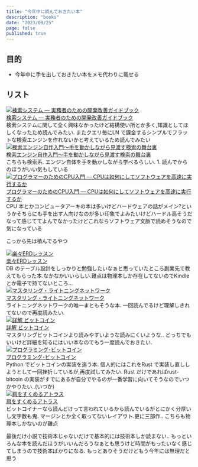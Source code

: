 ```yaml
---
title: "今年中に読んでおきたい本"
description: "books"
date: "2023/09/25"
page: false
published: true 
---
```


## 目的
* 今年中に手を出しておきたい本をメモ代わりに載せる

## リスト

<div className="my-6 border border-jade-dark rounded-lg overflow-hidden bg-black">
  <div className="flex flex-col md:flex-row">
    <div className="md:w-1/3 p-4">
      <a href="https://www.lambdanote.com/collections/ir-system/products/ir-system" target="_blank" rel="noreferrer">
        <img
          src="https://www.lambdanote.com/cdn/shop/products/book-1_5db44c4f-fb10-49e4-bf40-70317da3ca4b_530x.png"
          alt="検索システム ― 実務者のための開発改善ガイドブック"
          className="w-full h-auto object-cover rounded-md"
        />
      </a>
    </div>
    <div className="md:w-2/3 p-4">
      <a
        href="https://www.lambdanote.com/collections/ir-system/products/ir-system"
        target="_blank"
        rel="noreferrer"
        className="text-jade-light text-xl font-bold underline mb-2 block hover:underline"
      >
        検索システム ― 実務者のための開発改善ガイドブック
      </a>
      <div className="text-jade mt-2">
        検索システムに関して全く興味なかったけど結構使い所とか多く,知識としてほしくなったため読んでみたい. またクエリ毎にLN で課金するシンプルでフラットな検索エンジンを作れないかと考えているため読んでみたい
      </div>
    </div>
  </div>
</div>

<div className="my-6 border border-jade-dark rounded-lg overflow-hidden bg-black">
  <div className="flex flex-col md:flex-row">
    <div className="md:w-1/3 p-4">
      <a href="https://www.amazon.co.jp/dp/B00NUZ32MU/?coliid=I30NC6M46RY93A&amp;colid=3TUQQS7SAZHPR&amp;psc=0&amp;ref_=list_c_wl_lv_ov_lig_dp_it" target="_blank" rel="noreferrer">
        <img
          src="https://m.media-amazon.com/images/I/71K8AyAJbiL._SL1500_.jpg"
          alt="検索エンジン自作入門～手を動かしながら見渡す検索の舞台裏"
          className="w-full h-auto object-cover rounded-md"
        />
      </a>
    </div>
    <div className="md:w-2/3 p-4">
      <a
        href="https://www.amazon.co.jp/dp/B00NUZ32MU/?coliid=I30NC6M46RY93A&amp;colid=3TUQQS7SAZHPR&amp;psc=0&amp;ref_=list_c_wl_lv_ov_lig_dp_it"
        target="_blank"
        rel="noreferrer"
        className="text-jade-light text-xl font-bold underline mb-2 block hover:underline"
      >
        検索エンジン自作入門～手を動かしながら見渡す検索の舞台裏
      </a>
      <div className="text-jade mt-2">
        こちらも検索系. エンジン自体を手を動かしながら学べるらしい. 1. 読んでからのほうがいい気もしている
      </div>
    </div>
  </div>
</div>

<div className="my-6 border border-jade-dark rounded-lg overflow-hidden bg-black">
  <div className="flex flex-col md:flex-row">
    <div className="md:w-1/3 p-4">
      <a href="https://www.lambdanote.com/collections/cpu/products/cpu" target="_blank" rel="noreferrer">
        <img
          src="https://www.lambdanote.com/cdn/shop/products/blog-cover_530x.png?v=1674602946"
          alt="プログラマーのためのCPU入門 ― CPUは如何にしてソフトウェアを高速に実行するか"
          className="w-full h-auto object-cover rounded-md"
        />
      </a>
    </div>
    <div className="md:w-2/3 p-4">
      <a
        href="https://www.lambdanote.com/collections/cpu/products/cpu"
        target="_blank"
        rel="noreferrer"
        className="text-jade-light text-xl font-bold underline mb-2 block hover:underline"
      >
        プログラマーのためのCPU入門 ― CPUは如何にしてソフトウェアを高速に実行するか
      </a>
      <div className="text-jade mt-2">
        CPU 本とかコンピュータアーキの本は多いけどハードウェアの話がメイン?というかそちらにも手を出す人向けなのが多い印象でよみたいけどハードル高そうだなって感じててよんでなかったけどこれならソフトウェア文脈で読めそうなので気になっている
      </div>
    </div>
  </div>
</div>


こっから先は積んでるやつ

<div className="my-6 border border-jade-dark rounded-lg overflow-hidden bg-black">
  <div className="flex flex-col md:flex-row">
    <div className="md:w-1/3 p-4">
      <a href="https://www.amazon.co.jp/gp/product/4798110663/ref=ppx_yo_dt_b_asin_image_o00_s00?ie=UTF8&amp;psc=1" target="_blank" rel="noreferrer">
        <img
          src="https://m.media-amazon.com/images/I/71W9vZMHn+L._SL1500_.jpg"
          alt="楽々ERDレッスン"
          className="w-full h-auto object-cover rounded-md"
        />
      </a>
    </div>
    <div className="md:w-2/3 p-4">
      <a
        href="https://www.amazon.co.jp/gp/product/4798110663/ref=ppx_yo_dt_b_asin_image_o00_s00?ie=UTF8&amp;psc=1"
        target="_blank"
        rel="noreferrer"
        className="text-jade-light text-xl font-bold underline mb-2 block hover:underline"
      >
        楽々ERDレッスン
      </a>
      <div className="text-jade mt-2">
        DB のテーブル設計をしっかりと勉強したいなぁと思っていたところ副業先で教えてもらった本.なかなかいいらしい.難点は物理本しか存在してないのでKindle とか電子で持てないところ...
      </div>
    </div>
  </div>
</div>

<div className="my-6 border border-jade-dark rounded-lg overflow-hidden bg-black">
  <div className="flex flex-col md:flex-row">
    <div className="md:w-1/3 p-4">
      <a href="https://www.oreilly.co.jp/books/9784814400140/" target="_blank" rel="noreferrer">
        <img
          src="https://www.oreilly.co.jp/books/images/picture_large978-4-8144-0014-0.jpeg"
          alt="マスタリング・ライトニングネットワーク"
          className="w-full h-auto object-cover rounded-md"
        />
      </a>
    </div>
    <div className="md:w-2/3 p-4">
      <a
        href="https://www.oreilly.co.jp/books/9784814400140/"
        target="_blank"
        rel="noreferrer"
        className="text-jade-light text-xl font-bold underline mb-2 block hover:underline"
      >
        マスタリング・ライトニングネットワーク
      </a>
      <div className="text-jade mt-2">
        ライトニングネットワークの唯一まともそうな本. 一回読んでるけど理解しきれてないので再度読みたい.
      </div>
    </div>
  </div>
</div>


<div className="my-6 border border-jade-dark rounded-lg overflow-hidden bg-black">
  <div className="flex flex-col md:flex-row">
    <div className="md:w-1/3 p-4">
      <a href="https://www.oreilly.co.jp/books/9784873119083/" target="_blank" rel="noreferrer">
        <img
          src="https://www.oreilly.co.jp/books/images/picture_large978-4-87311-908-3.jpeg"
          alt="詳解 ビットコイン"
          className="w-full h-auto object-cover rounded-md"
        />
      </a>
    </div>
    <div className="md:w-2/3 p-4">
      <a
        href="https://www.oreilly.co.jp/books/9784873119083/"
        target="_blank"
        rel="noreferrer"
        className="text-jade-light text-xl font-bold underline mb-2 block hover:underline"
      >
        詳解 ビットコイン
      </a>
      <div className="text-jade mt-2">
        マスタリングビットコインより読みやすいような読みにくいような.. どっちでもいいけど詳細を知るにはいい本なのでもう一度読んでおきたい.
      </div>
    </div>
  </div>
</div>

<div className="my-6 border border-jade-dark rounded-lg overflow-hidden bg-black">
  <div className="flex flex-col md:flex-row">
    <div className="md:w-1/3 p-4">
      <a href="https://www.oreilly.co.jp/books/9784873119021/" target="_blank" rel="noreferrer">
        <img
          src="https://www.oreilly.co.jp/books/images/picture_large978-4-87311-902-1.jpeg"
          alt="プログラミング･ビットコイン"
          className="w-full h-auto object-cover rounded-md"
        />
      </a>
    </div>
    <div className="md:w-2/3 p-4">
      <a
        href="https://www.oreilly.co.jp/books/9784873119021/"
        target="_blank"
        rel="noreferrer"
        className="text-jade-light text-xl font-bold underline mb-2 block hover:underline"
      >
        プログラミング･ビットコイン
      </a>
      <div className="text-jade mt-2">
        Python でビットコインの実装を追う本. 個人的にはこれをRust で実装し直ししようとして一回挫折しているが,再度試してみたい. Rust だけであればrust-bitcoin の実装がすでにあるが自分でやるのが一番学習に向いてそうなのでいつかやりたい..(いつか)
      </div>
    </div>
  </div>
</div>

<div className="my-6 border border-jade-dark rounded-lg overflow-hidden bg-black">
  <div className="flex flex-col md:flex-row">
    <div className="md:w-1/3 p-4">
      <a href="https://www.amazon.co.jp/%E8%82%A9%E3%82%92%E3%81%99%E3%81%8F%E3%82%81%E3%82%8B%E3%82%A2%E3%83%88%E3%83%A9%E3%82%B9-%E7%AC%AC%E4%B8%80%E9%83%A8-%E3%82%A2%E3%82%A4%E3%83%B3%E3%83%BB%E3%83%A9%E3%83%B3%E3%83%89/dp/4908222010/ref=sr_1_1?crid=9A0BDGUBNWFJ&amp;keywords=%E8%82%A9%E3%82%92%E3%81%99%E3%81%8F%E3%82%81%E3%82%8B%E3%82%A2%E3%83%88%E3%83%A9%E3%82%B9&amp;qid=1695650136&amp;s=books&amp;sprefix=%E3%81%8B%E3%81%9F%E3%82%92%2Cstripbooks%2C153&amp;sr=1-1" target="_blank" rel="noreferrer">
        <img
          src="https://m.media-amazon.com/images/I/61PDwjDV0WL._SL1257_.jpg"
          alt="肩をすくめるアトラス"
          className="w-full h-auto object-cover rounded-md"
        />
      </a>
    </div>
    <div className="md:w-2/3 p-4">
      <a
        href="https://www.amazon.co.jp/%E8%82%A9%E3%82%92%E3%81%99%E3%81%8F%E3%82%81%E3%82%8B%E3%82%A2%E3%83%88%E3%83%A9%E3%82%B9-%E7%AC%AC%E4%B8%80%E9%83%A8-%E3%82%A2%E3%82%A4%E3%83%B3%E3%83%BB%E3%83%A9%E3%83%B3%E3%83%89/dp/4908222010/ref=sr_1_1?crid=9A0BDGUBNWFJ&amp;keywords=%E8%82%A9%E3%82%92%E3%81%99%E3%81%8F%E3%82%81%E3%82%8B%E3%82%A2%E3%83%88%E3%83%A9%E3%82%B9&amp;qid=1695650136&amp;s=books&amp;sprefix=%E3%81%8B%E3%81%9F%E3%82%92%2Cstripbooks%2C153&amp;sr=1-1"
        target="_blank"
        rel="noreferrer"
        className="text-jade-light text-xl font-bold underline mb-2 block hover:underline"
      >
        肩をすくめるアトラス
      </a>
      <div className="text-jade mt-2">
        ビットコイナーなら読んどけって言われているから読んでいるがとにかく分厚いし文字数も鬼. マージンとか全く取ってないレイアウト.更に三部作.. こちらも物理本しかないのが難点
      </div>
    </div>
  </div>
</div>

最後だけ小説で技術本じゃないだけで基本的には技術本しか読まない.. もっといろんな本を読んだほうがいいんだろうなぁとも思うけど時間がもったいなく感じてしまうので技術本ばかりになる. もっとありそうだけどもう今年には無理だと思う
